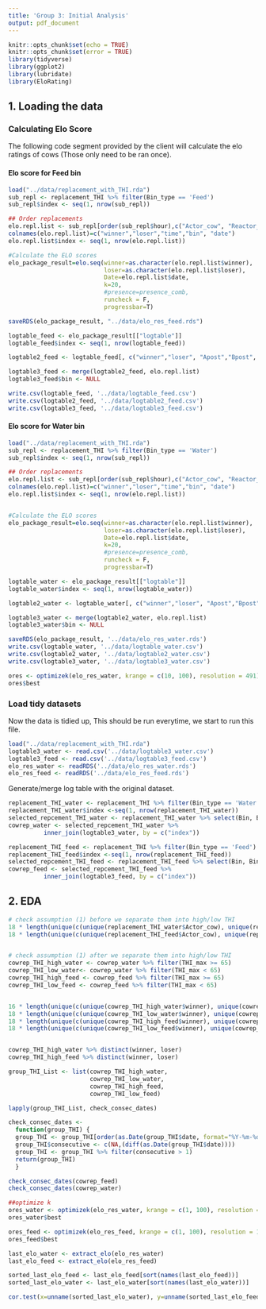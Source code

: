 ```yaml
---
title: 'Group 3: Initial Analysis'
output: pdf_document
---
```


```r
knitr::opts_chunk$set(echo = TRUE)
knitr::opts_chunk$set(error = TRUE)
library(tidyverse)
library(ggplot2)
library(lubridate)
library(EloRating)
```

## 1. Loading the data 

### Calculating Elo Score

The following code segment provided by the client will calculate the elo ratings of cows (Those only need to be ran once).

#### Elo score for Feed bin
```r
load("../data/replacement_with_THI.rda")
sub_repl <- replacement_THI %>% filter(Bin_type == 'Feed')
sub_repl$index <- seq(1, nrow(sub_repl))

## Order replacements
elo.repl.list <- sub_repl[order(sub_repl$hour),c("Actor_cow", "Reactor_cow","hour", "Bin", "date")]
colnames(elo.repl.list)=c("winner","loser","time","bin", "date")
elo.repl.list$index <- seq(1, nrow(elo.repl.list))

#Calculate the ELO scores
elo_package_result=elo.seq(winner=as.character(elo.repl.list$winner),
                           loser=as.character(elo.repl.list$loser),
                           Date=elo.repl.list$date,
                           k=20,
                           #presence=presence_comb,
                           runcheck = F,
                           progressbar=T)

saveRDS(elo_package_result, "../data/elo_res_feed.rds")

logtable_feed <- elo_package_result[["logtable"]]
logtable_feed$index <- seq(1, nrow(logtable_feed))

logtable2_feed <- logtable_feed[, c("winner","loser", "Apost","Bpost", "index")]

logtable3_feed <- merge(logtable2_feed, elo.repl.list)
logtable3_feed$bin <- NULL

write.csv(logtable_feed, '../data/logtable_feed.csv')
write.csv(logtable2_feed, '../data/logtable2_feed.csv')
write.csv(logtable3_feed, '../data/logtable3_feed.csv')
```

#### Elo score for Water bin
```r
load("../data/replacement_with_THI.rda")
sub_repl <- replacement_THI %>% filter(Bin_type == 'Water')
sub_repl$index <- seq(1, nrow(sub_repl))

## Order replacements
elo.repl.list <- sub_repl[order(sub_repl$hour),c("Actor_cow", "Reactor_cow","hour", "Bin", "date")]
colnames(elo.repl.list)=c("winner","loser","time","bin", "date")
elo.repl.list$index <- seq(1, nrow(elo.repl.list))


#Calculate the ELO scores 
elo_package_result=elo.seq(winner=as.character(elo.repl.list$winner),
                           loser=as.character(elo.repl.list$loser),
                           Date=elo.repl.list$date,
                           k=20,
                           #presence=presence_comb,
                           runcheck = F,
                           progressbar=T)

logtable_water <- elo_package_result[["logtable"]]
logtable_water$index <- seq(1, nrow(logtable_water))

logtable2_water <- logtable_water[, c("winner","loser", "Apost","Bpost", "index")]

logtable3_water <- merge(logtable2_water, elo.repl.list)
logtable3_water$bin <- NULL

saveRDS(elo_package_result, '../data/elo_res_water.rds')
write.csv(logtable_water, '../data/logtable_water.csv')
write.csv(logtable2_water, '../data/logtable2_water.csv')
write.csv(logtable3_water, '../data/logtable3_water.csv')
```
```r
ores <- optimizek(elo_res_water, krange = c(10, 100), resolution = 491)
ores$best

```
### Load tidy datasets
Now the data is tidied up, This should be run everytime, we start to run this file.
```r
load("../data/replacement_with_THI.rda")
logtable3_water <- read.csv('../data/logtable3_water.csv')
logtable3_feed <- read.csv('../data/logtable3_feed.csv')
elo_res_water <- readRDS('../data/elo_res_water.rds')
elo_res_feed <- readRDS('../data/elo_res_feed.rds')
```

Generate/merge log table with the original dataset.
```r
replacement_THI_water <- replacement_THI %>% filter(Bin_type == 'Water')
replacement_THI_water$index <-seq(1, nrow(replacement_THI_water))
selected_repcement_THI_water <- replacement_THI_water %>% select(Bin, Bin_type, Bout_interval, THI_mean, THI_max, THI_min, index)
cowrep_water <- selected_repcement_THI_water %>%
          inner_join(logtable3_water, by = c("index"))

replacement_THI_feed <- replacement_THI %>% filter(Bin_type == 'Feed')
replacement_THI_feed$index <-seq(1, nrow(replacement_THI_feed))
selected_repcement_THI_feed <- replacement_THI_feed %>% select(Bin, Bin_type, Bout_interval, THI_mean, THI_max, THI_min, index)
cowrep_feed <- selected_repcement_THI_feed %>%
          inner_join(logtable3_feed, by = c("index"))
```

## 2. EDA

```r
# check assumption (1) before we separate them into high/low THI
18 * length(unique(c(unique(replacement_THI_water$Actor_cow), unique(replacement_THI_water$Reactor_cow)))) <= nrow(replacement_THI_water)
18 * length(unique(c(unique(replacement_THI_feed$Actor_cow), unique(replacement_THI_feed$Reactor_cow)))) <= nrow(replacement_THI_feed)


# check assumption (1) after we separate them into high/low THI
cowrep_THI_high_water <- cowrep_water %>% filter(THI_max >= 65)
cowrep_THI_low_water<- cowrep_water %>% filter(THI_max < 65)
cowrep_THI_high_feed <- cowrep_feed %>% filter(THI_max >= 65)
cowrep_THI_low_feed <- cowrep_feed %>% filter(THI_max < 65)


16 * length(unique(c(unique(cowrep_THI_high_water$winner), unique(cowrep_THI_high_water$loser)))) <= nrow(cowrep_THI_high_water)
18 * length(unique(c(unique(cowrep_THI_low_water$winner), unique(cowrep_THI_low_water$loser)))) <= nrow(cowrep_THI_low_water)
18 * length(unique(c(unique(cowrep_THI_high_feed$winner), unique(cowrep_THI_high_feed$loser)))) <= nrow(cowrep_THI_high_feed)
18 * length(unique(c(unique(cowrep_THI_low_feed$winner), unique(cowrep_THI_low_feed$loser)))) <= nrow(cowrep_THI_low_feed)


cowrep_THI_high_water %>% distinct(winner, loser)
cowrep_THI_high_feed %>% distinct(winner, loser)
```
```r
group_THI_List <- list(cowrep_THI_high_water,
                       cowrep_THI_low_water,
                       cowrep_THI_high_feed,
                       cowrep_THI_low_feed)

lapply(group_THI_List, check_consec_dates)

check_consec_dates <- 
  function(group_THI) {
  group_THI <- group_THI[order(as.Date(group_THI$date, format="%Y-%m-%d")),]
  group_THI$consecutive <- c(NA,(diff(as.Date(group_THI$date))))
  group_THI <- group_THI %>% filter(consecutive > 1)
  return(group_THI)
  }
```

```r
check_consec_dates(cowrep_feed)
check_consec_dates(cowrep_water)
```

```r
##optimize k
ores_water <- optimizek(elo_res_water, krange = c(1, 100), resolution = 100)
ores_water$best

ores_feed <- optimizek(elo_res_feed, krange = c(1, 100), resolution = 100)
ores_feed$best

last_elo_water <- extract_elo(elo_res_water)
last_elo_feed <- extract_elo(elo_res_feed)

sorted_last_elo_feed <- last_elo_feed[sort(names(last_elo_feed))]
sorted_last_elo_water <- last_elo_water[sort(names(last_elo_water))]

cor.test(x=unname(sorted_last_elo_water), y=unname(sorted_last_elo_feed), method = 'spearman')
```

